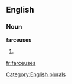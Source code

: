 
==English==

===Noun===
'''farceuses'''

# {{plural of|[[farceuse]]}}

[[Category:English plurals]]

[[fr:farceuses]]